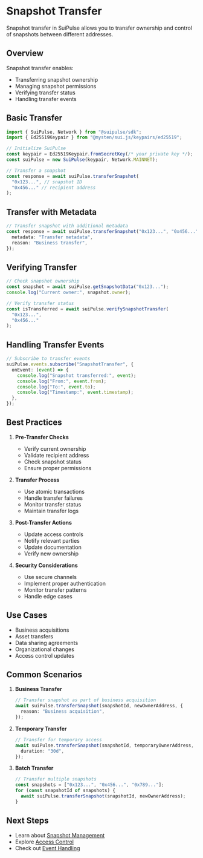 # Snapshot Transfer

Snapshot transfer in SuiPulse allows you to transfer ownership and control of snapshots between different addresses.

## Overview

Snapshot transfer enables:

- Transferring snapshot ownership
- Managing snapshot permissions
- Verifying transfer status
- Handling transfer events

## Basic Transfer

```typescript
import { SuiPulse, Network } from "@suipulse/sdk";
import { Ed25519Keypair } from "@mysten/sui.js/keypairs/ed25519";

// Initialize SuiPulse
const keypair = Ed25519Keypair.fromSecretKey(/* your private key */);
const suiPulse = new SuiPulse(keypair, Network.MAINNET);

// Transfer a snapshot
const response = await suiPulse.transferSnapshot(
  "0x123...", // snapshot ID
  "0x456..." // recipient address
);
```

## Transfer with Metadata

```typescript
// Transfer snapshot with additional metadata
const response = await suiPulse.transferSnapshot("0x123...", "0x456...", {
  metadata: "Transfer metadata",
  reason: "Business transfer",
});
```

## Verifying Transfer

```typescript
// Check snapshot ownership
const snapshot = await suiPulse.getSnapshotData("0x123...");
console.log("Current owner:", snapshot.owner);

// Verify transfer status
const isTransferred = await suiPulse.verifySnapshotTransfer(
  "0x123...",
  "0x456..."
);
```

## Handling Transfer Events

```typescript
// Subscribe to transfer events
suiPulse.events.subscribe("SnapshotTransfer", {
  onEvent: (event) => {
    console.log("Snapshot transferred:", event);
    console.log("From:", event.from);
    console.log("To:", event.to);
    console.log("Timestamp:", event.timestamp);
  },
});
```

## Best Practices

1. **Pre-Transfer Checks**

   - Verify current ownership
   - Validate recipient address
   - Check snapshot status
   - Ensure proper permissions

2. **Transfer Process**

   - Use atomic transactions
   - Handle transfer failures
   - Monitor transfer status
   - Maintain transfer logs

3. **Post-Transfer Actions**

   - Update access controls
   - Notify relevant parties
   - Update documentation
   - Verify new ownership

4. **Security Considerations**
   - Use secure channels
   - Implement proper authentication
   - Monitor transfer patterns
   - Handle edge cases

## Use Cases

- Business acquisitions
- Asset transfers
- Data sharing agreements
- Organizational changes
- Access control updates

## Common Scenarios

1. **Business Transfer**

   ```typescript
   // Transfer snapshot as part of business acquisition
   await suiPulse.transferSnapshot(snapshotId, newOwnerAddress, {
     reason: "Business acquisition",
   });
   ```

2. **Temporary Transfer**

   ```typescript
   // Transfer for temporary access
   await suiPulse.transferSnapshot(snapshotId, temporaryOwnerAddress, {
     duration: "30d",
   });
   ```

3. **Batch Transfer**
   ```typescript
   // Transfer multiple snapshots
   const snapshots = ["0x123...", "0x456...", "0x789..."];
   for (const snapshotId of snapshots) {
     await suiPulse.transferSnapshot(snapshotId, newOwnerAddress);
   }
   ```

## Next Steps

- Learn about [Snapshot Management](/docs/sdk/snapshot-management)
- Explore [Access Control](/docs/sdk/access-control)
- Check out [Event Handling](/docs/sdk/event-handling)
